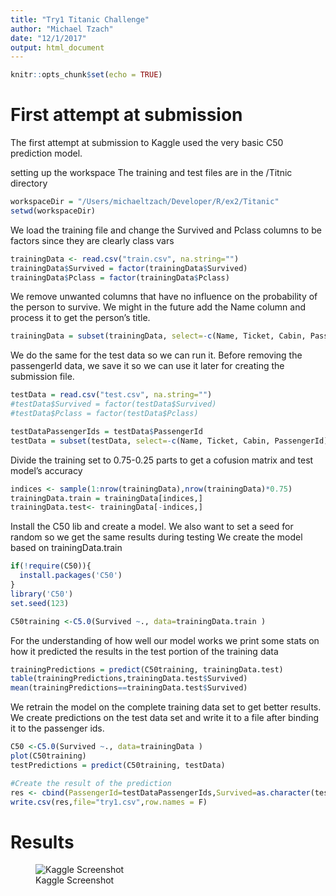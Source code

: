 ```yaml
---
title: "Try1 Titanic Challenge"
author: "Michael Tzach"
date: "12/1/2017"
output: html_document
---
```


```r
knitr::opts_chunk$set(echo = TRUE)
```

# First attempt at submission
The first attempt at submission to Kaggle used the very basic C50 prediction model.

setting up the workspace
The training and test files are in the /Titnic directory
```r
workspaceDir = "/Users/michaeltzach/Developer/R/ex2/Titanic"
setwd(workspaceDir)
```


We load the training file and change the Survived and Pclass columns to be factors since they are clearly class vars
```r
trainingData <- read.csv("train.csv", na.string="")
trainingData$Survived = factor(trainingData$Survived)
trainingData$Pclass = factor(trainingData$Pclass)
```

We remove unwanted columns that have no influence on the probability of the person to survive.
We might in the future add the Name column and process it to get the person's title.
```r
trainingData = subset(trainingData, select=-c(Name, Ticket, Cabin, PassengerId))
```

We do the same for the test data so we can run it.
Before removing the passengerId data, we save it so we can use it later for creating the submission file.
```r
testData = read.csv("test.csv", na.string="")
#testData$Survived = factor(testData$Survived)
#testData$Pclass = factor(testData$Pclass)

testDataPassengerIds = testData$PassengerId
testData = subset(testData, select=-c(Name, Ticket, Cabin, PassengerId))
```

Divide the training set to 0.75-0.25 parts to get a cofusion matrix and test model's accuracy
```r
indices <- sample(1:nrow(trainingData),nrow(trainingData)*0.75)
trainingData.train = trainingData[indices,]
trainingData.test<- trainingData[-indices,]
```

Install the C50 lib and create a model. We also want to set a seed for random so we get the same results during testing
We create the model based on trainingData.train
```r
if(!require(C50)){
  install.packages('C50')
}
library('C50')
set.seed(123)

C50training <-C5.0(Survived ~., data=trainingData.train )
```

For the understanding of how well our model works we print some stats on how it predicted the results in the test portion of the training data
```r
trainingPredictions = predict(C50training, trainingData.test)
table(trainingPredictions,trainingData.test$Survived)
mean(trainingPredictions==trainingData.test$Survived)
```

We retrain the model on the complete training data set to get better results.
We create predictions on the test data set and write it to a file after binding it to the passenger ids.
```r
C50 <-C5.0(Survived ~., data=trainingData )
plot(C50training)
testPredictions = predict(C50training, testData)

#Create the result of the prediction
res <- cbind(PassengerId=testDataPassengerIds,Survived=as.character(testPredictions))
write.csv(res,file="try1.csv",row.names = F)
```

# Results

![Kaggle Screenshot](KaggleScreenshot.jpg?raw=true "Screenshot")